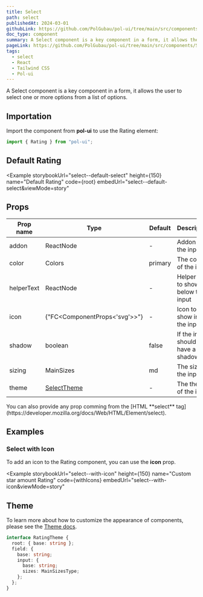 ```yaml
---
title: Select
path: select
publishedAt: 2024-03-01
githubLink: https://github.com/PolGubau/pol-ui/tree/main/src/components/Select
doc_type: component
summary: A Select component is a key component in a form, it allows the user to select one or more options from a list of options.
pageLink: https://github.com/PolGubau/pol-ui/tree/main/src/components/Select
tags:
  - select
  - React
  - Tailwind CSS
  - Pol-ui
---
```




A Select component is a key component in a form, it allows the user to select one or more options from a list of options.

## Importation

Import the component from **pol-ui** to use the Rating element:

```jsx
import { Rating } from "pol-ui";
```

## Default Rating

<Example
  storybookUrl="select--default-select"
  height={150}
  name="Default Rating"
  code={root}
  embedUrl="select--default-select&viewMode=story"
>
  <RootCode />
</Example>

## Props

| Prop name  | Type                          | Default | Description                         |
| ---------- | ----------------------------- | ------- | ----------------------------------- |
| addon      | ReactNode                     | -       | Addon to the input                  |
| color      | Colors                        | primary | The color of the input              |
| helperText | ReactNode                     | -       | Helper text to show below the input |
| icon       | {"FC<ComponentProps<'svg'>>"} | -       | Icon to show inside the input       |
| shadow     | boolean                       | false   | If the input should have a shadow   |
| sizing     | MainSizes                     | md      | The size of the input               |
| theme      | [SelectTheme](#theme)         | -       | The theme of the input              |

<Callout emoji="💡">
  You can also provide any prop comming from the [HTML **select**
  tag](https://developer.mozilla.org/docs/Web/HTML/Element/select).
</Callout>

## Examples

### Select with Icon

To add an icon to the Rating component, you can use the **icon** prop.

<Example
  storybookUrl="select--with-icon"
  height={150}
  name="Custom star amount Rating"
  code={withIcons}
  embedUrl="select--with-icon&viewMode=story"
>
  <WithIconsCode />
</Example>

## Theme

To learn more about how to customize the appearance of components, please see the [Theme docs](/docs/theme).

```ts
interface RatingTheme {
  root: { base: string };
  field: {
    base: string;
    input: {
      base: string;
      sizes: MainSizesType;
    };
  };
}
```
